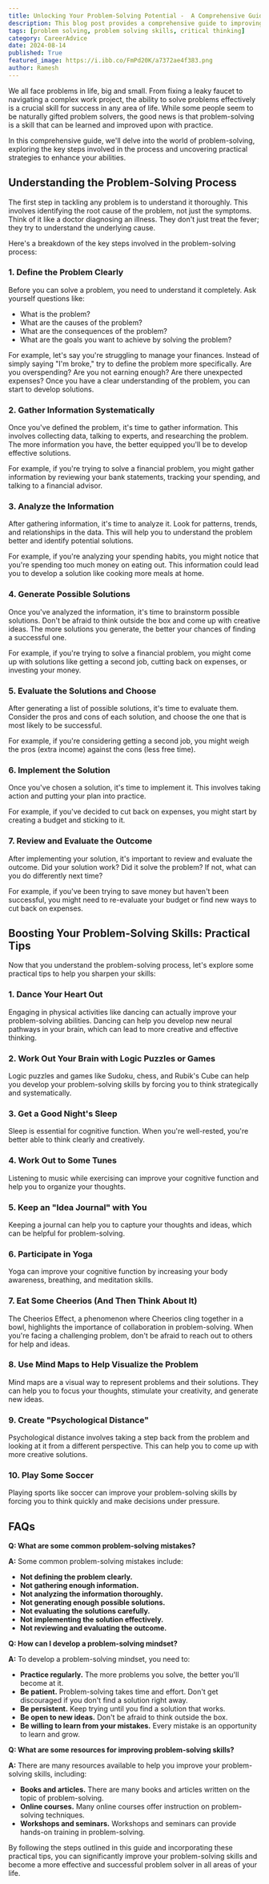 ```yaml
---
title: Unlocking Your Problem-Solving Potential -  A Comprehensive Guide to Sharpening Your Skills
description: This blog post provides a comprehensive guide to improving problem-solving skills, covering key steps in the process, practical tips, and common mistakes to avoid. Learn how to define problems clearly, gather information systematically, analyze data, generate solutions, evaluate options, implement solutions, and review outcomes.
tags: [problem solving, problem solving skills, critical thinking]
category: CareerAdvice
date: 2024-08-14
published: True
featured_image: https://i.ibb.co/FmPd20K/a7372ae4f383.png
author: Ramesh
---
```



We all face problems in life, big and small. From fixing a leaky faucet to navigating a complex work project, the ability to solve problems effectively is a crucial skill for success in any area of life. While some people seem to be naturally gifted problem solvers, the good news is that problem-solving is a skill that can be learned and improved upon with practice.

In this comprehensive guide, we'll delve into the world of problem-solving, exploring the key steps involved in the process and uncovering practical strategies to enhance your abilities.

## Understanding the Problem-Solving Process

The first step in tackling any problem is to understand it thoroughly. This involves identifying the root cause of the problem, not just the symptoms.  Think of it like a doctor diagnosing an illness. They don't just treat the fever; they try to understand the underlying cause.

Here's a breakdown of the key steps involved in the problem-solving process:

### 1. Define the Problem Clearly

Before you can solve a problem, you need to understand it completely. Ask yourself questions like:

* What is the problem?
* What are the causes of the problem?
* What are the consequences of the problem?
* What are the goals you want to achieve by solving the problem?

For example, let's say you're struggling to manage your finances. Instead of simply saying "I'm broke," try to define the problem more specifically. Are you overspending? Are you not earning enough? Are there unexpected expenses? Once you have a clear understanding of the problem, you can start to develop solutions.

### 2. Gather Information Systematically

Once you've defined the problem, it's time to gather information. This involves collecting data, talking to experts, and researching the problem. The more information you have, the better equipped you'll be to develop effective solutions.

For example, if you're trying to solve a financial problem, you might gather information by reviewing your bank statements, tracking your spending, and talking to a financial advisor.

### 3. Analyze the Information

After gathering information, it's time to analyze it. Look for patterns, trends, and relationships in the data. This will help you to understand the problem better and identify potential solutions.

For example, if you're analyzing your spending habits, you might notice that you're spending too much money on eating out. This information could lead you to develop a solution like cooking more meals at home.

### 4. Generate Possible Solutions

Once you've analyzed the information, it's time to brainstorm possible solutions. Don't be afraid to think outside the box and come up with creative ideas. The more solutions you generate, the better your chances of finding a successful one.

For example, if you're trying to solve a financial problem, you might come up with solutions like getting a second job, cutting back on expenses, or investing your money.

### 5. Evaluate the Solutions and Choose

After generating a list of possible solutions, it's time to evaluate them. Consider the pros and cons of each solution, and choose the one that is most likely to be successful.

For example, if you're considering getting a second job, you might weigh the pros (extra income) against the cons (less free time).

### 6. Implement the Solution

Once you've chosen a solution, it's time to implement it. This involves taking action and putting your plan into practice.

For example, if you've decided to cut back on expenses, you might start by creating a budget and sticking to it.

### 7. Review and Evaluate the Outcome

After implementing your solution, it's important to review and evaluate the outcome. Did your solution work? Did it solve the problem? If not, what can you do differently next time?

For example, if you've been trying to save money but haven't been successful, you might need to re-evaluate your budget or find new ways to cut back on expenses.

##  Boosting Your Problem-Solving Skills: Practical Tips

Now that you understand the problem-solving process, let's explore some practical tips to help you sharpen your skills:

### 1. Dance Your Heart Out

Engaging in physical activities like dancing can actually improve your problem-solving abilities.  Dancing can help you develop new neural pathways in your brain, which can lead to more creative and effective thinking.

### 2. Work Out Your Brain with Logic Puzzles or Games

Logic puzzles and games like Sudoku, chess, and Rubik's Cube can help you develop your problem-solving skills by forcing you to think strategically and systematically.

### 3. Get a Good Night's Sleep

Sleep is essential for cognitive function. When you're well-rested, you're better able to think clearly and creatively.

### 4. Work Out to Some Tunes

Listening to music while exercising can improve your cognitive function and help you to organize your thoughts.

### 5. Keep an "Idea Journal" with You

Keeping a journal can help you to capture your thoughts and ideas, which can be helpful for problem-solving.

### 6. Participate in Yoga

Yoga can improve your cognitive function by increasing your body awareness, breathing, and meditation skills.

### 7. Eat Some Cheerios (And Then Think About It)

The Cheerios Effect, a phenomenon where Cheerios cling together in a bowl, highlights the importance of collaboration in problem-solving.  When you're facing a challenging problem, don't be afraid to reach out to others for help and ideas.

### 8. Use Mind Maps to Help Visualize the Problem

Mind maps are a visual way to represent problems and their solutions. They can help you to focus your thoughts, stimulate your creativity, and generate new ideas.

### 9. Create "Psychological Distance"

Psychological distance involves taking a step back from the problem and looking at it from a different perspective. This can help you to come up with more creative solutions.

### 10. Play Some Soccer

Playing sports like soccer can improve your problem-solving skills by forcing you to think quickly and make decisions under pressure.

##  FAQs

**Q: What are some common problem-solving mistakes?**

**A:** Some common problem-solving mistakes include:

* **Not defining the problem clearly.**
* **Not gathering enough information.**
* **Not analyzing the information thoroughly.**
* **Not generating enough possible solutions.**
* **Not evaluating the solutions carefully.**
* **Not implementing the solution effectively.**
* **Not reviewing and evaluating the outcome.**

**Q: How can I develop a problem-solving mindset?**

**A:** To develop a problem-solving mindset, you need to:

* **Practice regularly.** The more problems you solve, the better you'll become at it.
* **Be patient.** Problem-solving takes time and effort. Don't get discouraged if you don't find a solution right away.
* **Be persistent.** Keep trying until you find a solution that works.
* **Be open to new ideas.** Don't be afraid to think outside the box.
* **Be willing to learn from your mistakes.** Every mistake is an opportunity to learn and grow.

**Q: What are some resources for improving problem-solving skills?**

**A:** There are many resources available to help you improve your problem-solving skills, including:

* **Books and articles.** There are many books and articles written on the topic of problem-solving.
* **Online courses.** Many online courses offer instruction on problem-solving techniques.
* **Workshops and seminars.** Workshops and seminars can provide hands-on training in problem-solving.

By following the steps outlined in this guide and incorporating these practical tips, you can significantly improve your problem-solving skills and become a more effective and successful problem solver in all areas of your life.
